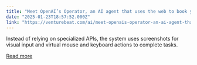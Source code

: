 ```yaml
---
title: "Meet OpenAI’s Operator, an AI agent that uses the web to book you dinner reservations, order tickets, compile grocery lists and more"
date: "2025-01-23T18:57:52.000Z"
link: "https://venturebeat.com/ai/meet-openais-operator-an-ai-agent-that-uses-the-web-to-book-you-dinner-reservations-order-tickets-compile-grocery-lists-and-more/"
---
```


Instead of relying on specialized APIs, the system uses screenshots for visual input and virtual mouse and keyboard actions to complete tasks.

[Read more](https://venturebeat.com/ai/meet-openais-operator-an-ai-agent-that-uses-the-web-to-book-you-dinner-reservations-order-tickets-compile-grocery-lists-and-more/)
